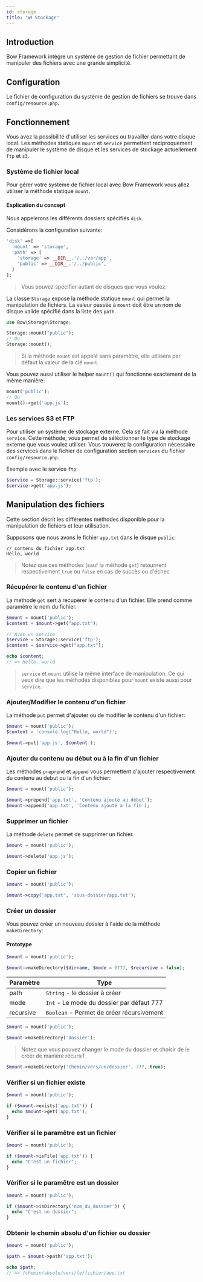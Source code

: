 ```yaml
---
id: storage
title: "💿 Stockage"
---
```



## Introduction

Bow Framework intègre un système de gestion de fichier permettant de manipuler des fichiers avec une grande simplicité.

## Configuration

Le fichier de configuration du système de gestion de fichiers se trouve dans `config/resource.php`.

## Fonctionnement

Vous avez la possibilité d'utiliser les services ou travailler dans votre disque local. Les méthodes statiques `mount` et `service` permettent reciproquement de manipuler le système de disque et les services de stockage actuellement `ftp` et `s3`.

### Système de fichier local

Pour gérer votre système de fichier local avec Bow Framework vous allez utiliser la méthode statique `mount`.

#### Explication du concept

Nous appelerons les différents dossiers spécifiés `disk`.

Considérons la configuration suivante:

```php
'disk' =>[
  'mount' => 'storage',
  'path' => [
    'storage' => __DIR__.'/../var/app',
    'public' => __DIR__.'/../public',
  ]
];
```

> Vous pouvez spécifier autant de disques que vous voulez.

La classe `Storage` expose la méthode statique `mount` qui permet la manipulation de fichiers. La valeur passée à `mount` doit être un nom de disque valide spécifié dans la liste des `path`.

```php
use Bow\Storage\Storage;

Storage::mount("public");
// Ou
Storage::mount();
```

> Si la méthode `mount` est appelé sans paramêtre, elle utilisera par défaut la valeur de la clé `mount`.

Vous pouvez aussi utiliser le helper `mount()` qui fonctionne exactement de la même manière:

```php
mount('public');
// Ou
mount()->get('app.js');
```

### Les services S3 et FTP

Pour utiliser un système de stockage externe. Cela se fait via la méthode `service`. Cette méthode, vous permet de séléctionner le type de stockage externe que vous voulez utiliser. Vous trouverez la configuration nécessaire des services dans le fichier de configuration section `services` du fichier `config/resource.php`.

Exemple avec le service `ftp`:

```php
$service = Storage::service('ftp');
$service->get('app.js');
```

## Manipulation des fichiers

Cette section décrit les différentes méthodes disponible pour la manipulation de fichiers et leur utilisation.

Supposons que nous avons le fichier `app.txt` dans le disque `public`:

```plain
// contenu du fichier app.txt
Hello, world
```

> Notez que ces méthodes (sauf la méthode `get`) retournent respectivement `true` ou `false` en cas de succès ou d'échec

### Récupérer le contenu d'un fichier

La méthode `get` sert à recupérer le contenu d'un fichier. Elle prend comme paramètre le nom du fichier.

```php
$mount = mount('public');
$content = $mount->get("app.txt");

// Avec un service
$service = Storage::service('ftp');
$content = $service->get("app.txt");

echo $content;
// => Hello, world
```

> `service` et `mount` utilise la même interface de manipulation. Ce qui veux dire que les méthodes disponibles pour `mount` existe aussi pour `service`.

### Ajouter/Modifier le contenu d'un fichier

La méthode `put` permet d'ajouter ou de modifier le contenu d'un fichier:

```php
$mount = mount('public');
$content = 'console.log("Hello, world")';

$mount->put('app.js', $content );
```

### Ajouter du contenu au début ou à la fin d'un fichier

Les méthodes `preprend` et `append` vous permettent d'ajouter respectivement du contenu au debut ou la fin d'un fichier:

```php
$mount = mount('public');

$mount->prepend('app.txt', 'Contenu ajouté au début');
$mount->append('app.txt', 'Contenu ajouté à la fin');
```

### Supprimer un fichier

La méthode `delete` permet de supprimer un fichier.

```php
$mount = mount('public');

$mount->delete('app.js');
```

### Copier un fichier

```php
$mount = mount('public');

$mount->copy('app.txt', 'sous-dossier/app.txt');
```

### Créer un dossier

Vous pouvez créer un nouveau dossier à l'aide de la méthode `makeDirectory`:

#### Prototype

```php
$mount = mount('public');

$mount->makeDirectory($dirname, $mode = 0777, $recursive = false);
```

| Paramètre | Type |
|------|-----|
| path | `String` - le dossier à créer |
| mode | `Int` - Le mode du dossier par défaut 777 |
| recursive | `Boolean` - Permet de créer récursivement |

```php
$mount = mount('public');

$mount->makeDirectory('dossier');
```

> Notez que vous pouvez changer le mode du dossier et choisir de le créer de manière récursif.

```php
$mount->makeDirectory('chemin/vers/un/dossier', 777, true);
```

### Vérifier si un fichier existe

```php
$mount = mount('public');

if ($mount->exists('app.txt')) {
  echo $mount->get('app.txt');
}
```

### Vérifier si le paramêtre est un fichier

```php
$mount = mount('public');

if ($mount->isFile('app.txt')) {
  echo "C'est un fichier";
}
```

### Vérifier si le paramêtre est un dossier

```php
$mount = mount('public');

if ($mount->isDirectory('nom_du_dossier')) {
  echo "C'est un dossier";
}
```

### Obtenir le chemin absolu d'un fichier ou dossier

```php
$mount = mount('public');

$path = $mount->path('app.txt');

echo $path;
// => /chemin/absolu/vers/le/fichier/app.txt
```

<SuggestionFeature />
